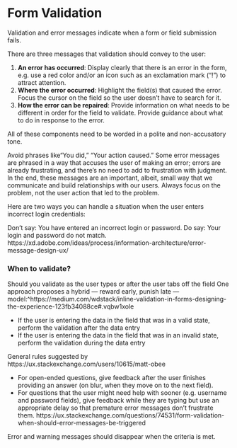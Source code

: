 # Form Validation {#formValidation}

Validation and error messages indicate when a form or field submission fails.

There are three messages that validation should convey to the user:

1. **An error has occurred**: Display clearly that there is an error in the form, e.g. use a red color and/or an icon such as an exclamation mark (“!”) to attract attention.
1. **Where the error occurred**: Highlight the field(s) that caused the error. Focus the cursor on the field so the user doesn’t have to search for it. 
1. **How the error can be repaired**: Provide information on what needs to be different in order for the field to validate. Provide guidance about what to do in response to the error.

All of these components need to be worded in a polite and non-accusatory tone. 

Avoid phrases like“You did,” “Your action caused.”
Some error messages are phrased in a way that accuses the user of making an error; errors are already frustrating, and there’s no need to add to frustration with judgment. In the end, these messages are an important, albeit, small way that we communicate and build relationships with our users. Always focus on the problem, not the user action that led to the problem. 

Here are two ways you can handle a situation when the user enters incorrect login credentials:

Don’t say: You have entered an incorrect login or password.
Do say: Your login and password do not match.
https://xd.adobe.com/ideas/process/information-architecture/error-message-design-ux/

### When to validate?

Should you validate as the user types or after the user tabs off the field
One approach proposes a hybrid — reward early, punish late — model:^https://medium.com/wdstack/inline-validation-in-forms-designing-the-experience-123fb34088ce#.vqbw1xole


* If the user is entering the data in the field that was in a valid state, perform the validation after the data entry
* If the user is entering the data in the field that was in an invalid state, perform the validation during the data entry


General rules suggested by 
https://ux.stackexchange.com/users/10615/matt-obee

* For open-ended questions, give feedback after the user finishes providing an answer (on blur, when they move on to the next field).
* For questions that the user might need help with sooner (e.g. username and password fields), give feedback while they are typing but use an appropriate delay so that premature error messages don’t frustrate them.
https://ux.stackexchange.com/questions/74531/form-validation-when-should-error-messages-be-triggered


Error and warning messages should  disappear when the criteria is met.
